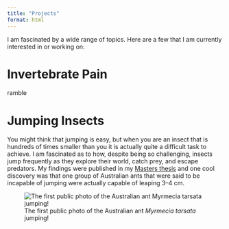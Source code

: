 ```yaml
---
title: "Projects"
format: html
---
```


I am fascinated by a wide range of topics. Here are a few that I am currently interested in or working on: <br>

# Invertebrate Pain
ramble

# Jumping Insects
You might think that jumping is easy, but when you are an insect that is hundreds of times smaller than you it is actually quite a difficult task to achieve. I am fascinated as to how, despite being so challenging, insects jump frequently as they explore their world, catch prey, and escape predators. My findings were published in my 
<a href="https://doi.org/10.25949/26793253.v1" target="_blank">Masters thesis</a>
and one cool discovery was that one group of Australian ants that were said to be incapable of jumping were actually capable of leaping 3–4 cm.

![The first public photo of the Australian ant *Myrmecia tarsata* jumping!](images/ant_jump.jpg)